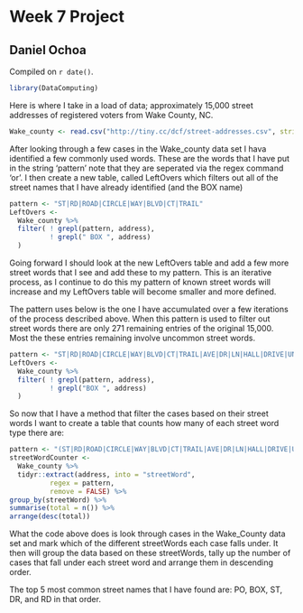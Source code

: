 # Week 7 Project

## Daniel Ochoa 

<!-- leave this material as is -->
Compiled on `r date()`.

```r
library(DataComputing)
```
<!-- put your content after this line -->

Here is where I take in a load of data; approximately 15,000 street addresses of registered voters from Wake County, NC.
```r
Wake_county <- read.csv("http://tiny.cc/dcf/street-addresses.csv", stringsAsFactors = FALSE)
```

After looking through a few cases in the Wake_county data set I hava identified a few commonly used words. These are the words that I have put in the string 'pattern' note that they are seperated via the regex command 'or'. I then create a new table, called LeftOvers which filters out all of the street names that I have already identified (and the BOX name)
```r
pattern <- "ST|RD|ROAD|CIRCLE|WAY|BLVD|CT|TRAIL"
LeftOvers <-
  Wake_county %>%
  filter( ! grepl(pattern, address),
          ! grepl(" BOX ", address)
  )
```

Going forward I should look at the new LeftOvers table and add a few more street words that I see and add these to my pattern. This is an iterative process, as I continue to do this my pattern of known street words will increase and my LeftOvers table will become smaller and more defined. 

The pattern uses below is the one I have accumulated over a few iterations of the process described above. When this pattern is used to filter out street words there are only 271 remaining entries of the original 15,000. Most the these entries remaining involve uncommon street words. 
```r
pattern <- "ST|RD|ROAD|CIRCLE|WAY|BLVD|CT|TRAIL|AVE|DR|LN|HALL|DRIVE|UNIVERSITY|CIR|LANE|COURT|PATH|POINT|PL|TERRACE|APT|SQUARE|PKWY|UNIV|PT|HOSPITAL|CENTER|HOUSE|LOOP|SEBTS"
LeftOvers <-
  Wake_county %>%
  filter( ! grepl(pattern, address),
          ! grepl("BOX ", address)
  )
```

So now that I have a method that filter the cases based on their street words I want to create a table that counts how many of each street word type there are: 
```r
pattern <- "(ST|RD|ROAD|CIRCLE|WAY|BLVD|CT|TRAIL|AVE|DR|LN|HALL|DRIVE|UNIVERSITY|CIR|LANE|COURT|PATH|POINT|PL|TERRACE|APT|SQUARE|PKWY|UNIV|PT|HOSPITAL|CENTER|HOUSE|LOOP|SEBTS|BOX|PO)"
streetWordCounter <-
  Wake_county %>%
  tidyr::extract(address, into = "streetWord", 
          regex = pattern,
          remove = FALSE) %>%
group_by(streetWord) %>%
summarise(total = n()) %>%
arrange(desc(total))
```

What the code above does is look through cases in the Wake_County data set and mark which of the different streetWords each case falls under. It then will group the data based on these streetWords, tally up the number of cases that fall under each street word and arrange them in descending order.

The top 5 most common street names that I have found are: PO, BOX, ST, DR, and RD in that order.


